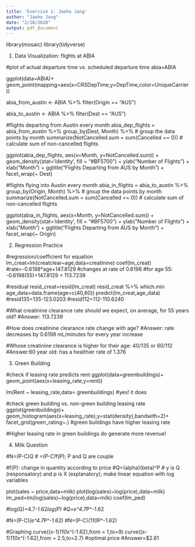 ---
title: 'Exercise 1: Jaeho Jang'
author: "Jaeho Jang"
date: "2/20/2020"
output: pdf_document
---
library(mosaic)
library(tidyverse)

1) Data Visualization: flights at ABIA

#plot of actual departure time vs. scheduled departure time
abia=ABIA

ggplot(data=ABIA)+
    geom_point(mapping=aes(x=CRSDepTime,y=DepTime,color=UniqueCarrier))

abia_from_austin <- ABIA %>%
  filter(Origin == "AUS")

abia_to_austin <- ABIA %>%
  filter(Dest == "AUS")

#flights departing from Austin every month
abia_dep_flights = abia_from_austin %>%
  group_by(Dest, Month)  %>%  # group the data points by month
  summarize(NotCancelled.sum = sum(Cancelled == 0))  # calculate sum of non-cancelled flights

ggplot(abia_dep_flights, aes(x=Month, y=NotCancelled.sum)) + 
  geom_density(stat='identity', fill = "#BF5700") +
  ylab("Number of Flights") +
  xlab("Month") +
  ggtitle("Flights Departing from AUS by Month") +
  facet_wrap(~ Dest)

#flights flying into Austin every month
abia_in_flights = abia_to_austin %>%
  group_by(Origin, Month)  %>%  # group the data points by month
  summarize(NotCancelled.sum = sum(Cancelled == 0))  # calculate sum of non-cancelled flights

ggplot(abia_in_flights, aes(x=Month, y=NotCancelled.sum)) + 
  geom_density(stat='identity', fill = "#BF5700") +
  ylab("Number of Flights") +
  xlab("Month") +
  ggtitle("Flights Departing from AUS by Month") +
  facet_wrap(~ Origin)

2) Regression Practice

#regression/coefficient for equation
lm_creat=lm(creatclear~age,data=creatinine)
coef(lm_creat)
#rate=-0.6198*age+147.8129
#changes at rate of 0.6198
#for age 55: -0.6198(55)+147.8129 = 113.7239

#residual
resid_creat=resid(lm_creat)
resid_creat %>% which.min
age_data=data.frame(age=c(40,60))
predict(lm_creat,age_data)
#resid135=135-123.0203
#resid112=112-110.6240

#What creatinine clearance rate should we expect, on average, for 55 years old?
#Answer: 113.7239

#How does creatinine clearance rate change with age?
#Answer: rate decreases by 0.6198 mL/minutes for every year increase

#Whose creatinine clearance is higher for their age: 40/135 or 60/112
#Answer:60 year old: has a healthier rate of 1.376

3) Green Building

#check if leasing rate predicts rent
ggplot(data=greenbuildings)+
  geom_point(aes(x=leasing_rate,y=rent))

lm(Rent ~ leasing_rate,data= greenbuildings)
#yes! it does

#check green building vs. non-green building leasing rate
ggplot(greenbuildings)+
  geom_histogram(aes(x=leasing_rate),y=stat(density),bandwith=2)+
  facet_grid(green_rating~.)
#green buildings have higher leasing rate

#Higher leasing rate in green buildings do generate more revenue!
  

4) Milk Question

#N=(P-C)*Q
# =(P-C)*f(P); P and Q are couple

#f(P): change in quantity according to price
#Q=(alpha)(beta)^P
# y is Q (responsatory) and p is X (explanatory); make linear equation with log variables

plot(sales ~ price,data=milk)
plot(log(sales)~log(price),data=milk)
lm_ped=lm(log(sales)~log(price),data=milk)
coef(lm_ped)

#log(Q)=4.7-1.62*log(P)
#Q=e^4.7*P^-1.62

#N=(P-C)*(e^4.7*P^-1.62)
#N=(P-C)*(110*P^-1.62)

#Graphing
curve((x-1)*110*x^(-1.62),from = 1,to=9)
curve((x-1)*110*x^(-1.62),from = 2.5,to=2.7)
#optimal price
#Answer=$2.61